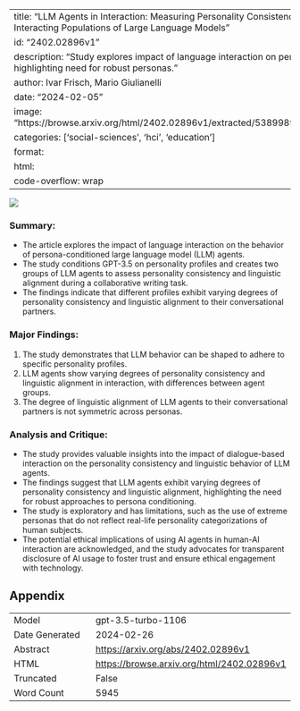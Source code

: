 
---
title: "LLM Agents in Interaction: Measuring Personality Consistency and Linguistic Alignment in Interacting Populations of Large Language Models"
id: "2402.02896v1"
description: "Study explores impact of language interaction on persona-conditioned LLM agents, highlighting need for robust personas."
author: Ivar Frisch, Mario Giulianelli
date: "2024-02-05"
image: "https://browse.arxiv.org/html/2402.02896v1/extracted/5389989/figures/bfi_after_init_boxplot.png"
categories: ['social-sciences', 'hci', 'education']
format:
  html:
    code-overflow: wrap
---

![](https://browse.arxiv.org/html/2402.02896v1/extracted/5389989/figures/bfi_after_init_boxplot.png)

### Summary:
- The article explores the impact of language interaction on the behavior of persona-conditioned large language model (LLM) agents.
- The study conditions GPT-3.5 on personality profiles and creates two groups of LLM agents to assess personality consistency and linguistic alignment during a collaborative writing task.
- The findings indicate that different profiles exhibit varying degrees of personality consistency and linguistic alignment to their conversational partners.

### Major Findings:
1. The study demonstrates that LLM behavior can be shaped to adhere to specific personality profiles.
2. LLM agents show varying degrees of personality consistency and linguistic alignment in interaction, with differences between agent groups.
3. The degree of linguistic alignment of LLM agents to their conversational partners is not symmetric across personas.

### Analysis and Critique:
- The study provides valuable insights into the impact of dialogue-based interaction on the personality consistency and linguistic behavior of LLM agents.
- The findings suggest that LLM agents exhibit varying degrees of personality consistency and linguistic alignment, highlighting the need for robust approaches to persona conditioning.
- The study is exploratory and has limitations, such as the use of extreme personas that do not reflect real-life personality categorizations of human subjects.
- The potential ethical implications of using AI agents in human-AI interaction are acknowledged, and the study advocates for transparent disclosure of AI usage to foster trust and ensure ethical engagement with technology.

## Appendix

|          |          |
|----------|----------|
| Model     | gpt-3.5-turbo-1106       |
| Date Generated     | 2024-02-26       |
| Abstract | [https://arxiv.org/abs/2402.02896v1](https://arxiv.org/abs/2402.02896v1)        |
| HTML     | [https://browse.arxiv.org/html/2402.02896v1](https://browse.arxiv.org/html/2402.02896v1)       |
| Truncated       | False       |
| Word Count       | 5945       |